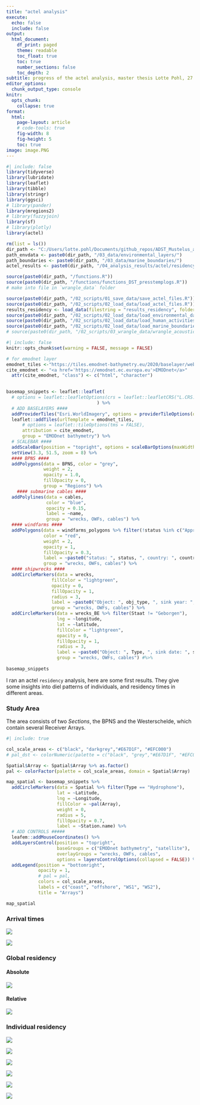 ---
title: "actel analysis"
execute:
  echo: false
  include: false
output:
  html_document:
    df_print: paged
    theme: readable
    toc_float: true
    toc: true
    number_sections: false
    toc_depth: 2
subtitle: progress of the actel analysis, master thesis Lotte Pohl, 27.2.2023
editor_options:
  chunk_output_type: console
knitr:
  opts_chunk: 
    collapse: true
format: 
  html:
    page-layout: article
    # code-tools: true
    fig-width: 8
    fig-height: 5
    toc: true
image: image.PNG
---


```{r libraries}
#| include: false
library(tidyverse)
library(lubridate)
library(leaflet)
library(tibble)
library(stringr)
library(ggsci)
# library(pander)
library(mregions2)
# library(fuzzyjoin)
library(sf)
# library(plotly)
library(actel)

```

```{r settings_knitting}

rm(list = ls())
dir_path <- "C:/Users/lotte.pohl/Documents/github_repos/ADST_Mustelus_asterias"
path_envdata <- paste0(dir_path, "/03_data/environmental_layers/")
path_boundaries <- paste0(dir_path, "/03_data/marine_boundaries/")
actel_results <- paste0(dir_path, "/04_analysis_results/actel/residency/")
```

```{r load_functions}
source(paste0(dir_path, "/functions.R"))
source(paste0(dir_path, "/functions/functions_DST_presstemplogs.R"))
# make into file in `wrangle_data` folder
```

```{r load_data}
source(paste0(dir_path, "/02_scripts/01_save_data/save_actel_files.R"))
source(paste0(dir_path, "/02_scripts/02_load_data/load_actel_files.R"))
results_residency <- load_data(filestring = "results_residency", folder = paste0(dir_path, "/04_analysis_results/actel/residency/"))
source(paste0(dir_path, "/02_scripts/02_load_data/load_environmental_data.R"))
source(paste0(dir_path, "/02_scripts/02_load_data/load_human_activities.R"))
source(paste0(dir_path, "/02_scripts/02_load_data/load_marine_boundaries.R"))
# source(paste0(dir_path, "/02_scripts/03_wrangle_data/wrangle_acoustic_data.R"))
```

```{r setup}
#| include: false
knitr::opts_chunk$set(warning = FALSE, message = FALSE)
```


```{r basemapsnippets}

# for emodnet layer
emodnet_tiles <-"https://tiles.emodnet-bathymetry.eu/2020/baselayer/web_mercator/{z}/{x}/{y}.png"
cite_emodnet <- "<a href='https://emodnet.ec.europa.eu'>EMODnet</a>"
  attr(cite_emodnet, "class") <- c("html", "character")
  

basemap_snippets <- leaflet::leaflet(
  # options = leaflet::leafletOptions(crs = leaflet::leafletCRS("L.CRS.EPSG4326"))
                                  ) %>%
  # ADD BASELAYERS ####
  addProviderTiles("Esri.WorldImagery", options = providerTileOptions(opacity = 0.6), group = "satellite") %>%
  leaflet::addTiles(urlTemplate = emodnet_tiles,
      # options = leaflet::tileOptions(tms = FALSE),
      attribution = cite_emodnet,
      group = "EMODnet bathymetry") %>%
  # SCALEBAR ####
  addScaleBar(position = "topright", options = scaleBarOptions(maxWidth = 250, imperial = F)) %>%
  setView(3.3, 51.5, zoom = 8) %>% 
  #### BPNS ####
  addPolygons(data = BPNS, color = "grey", 
              weight = 2,
              opacity = 1.0,
              fillOpacity = 0, 
              group = "Regions") %>%
    #### submarine cables ####
  addPolylines(data = cables,
               color = "blue",
               opacity = 0.15,
               label = ~name,
               group = "wrecks, OWFs, cables") %>%
  #### windfarms ####
  addPolygons(data = windfarms_polygons %>% filter(!status %in% c("Approved", "Planned")),
              color = "red",
              weight = 2,
              opacity = 1,
              fillOpacity = 0.3,
              label = ~paste0("status: ", status, ", country: ", country, ", year: ", year),
              group = "wrecks, OWFs, cables") %>%
  #### shipwrecks ####
  addCircleMarkers(data = wrecks,
                 fillColor = "lightgreen",
                 opacity = 0,
                 fillOpacity = 1,
                 radius = 3,
                 label = ~paste0("Object: ", obj_type, ", sink year: ", sink_yr),
                 group = "wrecks, OWFs, cables") %>%
  addCircleMarkers(data = wrecks_BE %>% filter(Staat != "Geborgen"),
                   lng = ~longitude,
                   lat = ~latitude,
                   fillColor = "lightgreen",
                   opacity = 0,
                   fillOpacity = 1,
                   radius = 3,
                   label = ~paste0("Object: ", Type, ", sink date: ", sink_yr, ", status: ", Staat, ", material: ", Materiaal, ", name: ", Naam),
                   group = "wrecks, OWFs, cables") #%>%
  
basemap_snippets

```


I ran an actel `residency` analysis, here are some first results. They give some insights into diel patterns of individuals, and residency times in different areas.

### Study Area

The area consists of two *Sections*, the BPNS and the Westerschelde, which contain several Receiver Arrays.

```{r overview map}
#| include: true

col_scale_areas <- c("black", "darkgrey","#E67D1F", "#EFC000")
# pal_dst <- colorNumeric(palette = c("black", "grey","#E67D1F", "#EFC000"), domain = Spatial$Array) 

Spatial$Array <- Spatial$Array %>% as.factor()
pal <- colorFactor(palette = col_scale_areas, domain = Spatial$Array)

map_spatial <- basemap_snippets %>%
  addCircleMarkers(data = Spatial %>% filter(Type == "Hydrophone"),
                   lat = ~Latitude,
                   lng = ~Longitude,
                   fillColor = ~pal(Array),
                   weight = 0,
                   radius = 5,
                   fillOpacity = 0.7,
                   label = ~Station.name) %>%
  # ADD CONTROLS #####
  leafem::addMouseCoordinates() %>%
  addLayersControl(position = "topright",
                   baseGroups = c("EMODnet bathymetry", "satellite"),
                   overlayGroups = "wrecks, OWFs, cables",
                   options = layersControlOptions(collapsed = FALSE)) %>%
  addLegend(position = "bottomright",
            opacity = 1,
            # pal = pal,
            colors = col_scale_areas,
            labels = c("coast", "offshore", "WS1", "WS2"),
            title = "Arrays")

map_spatial
```

### Arrival times

![](arrival_times1.PNG)


![](arrival_times2.PNG)

### Global residency

#### Absolute

![](residency_global1.PNG)

#### Relative

![](residency_global2.PNG)

### Individual residency

![](residency1.PNG)

![](residency2.PNG)

![](residency3.PNG)

![](residency4.PNG)

![](residency5.PNG)

![](residency6.PNG)

<!-- ### Array arrival times -->

<!-- ```{r times} -->
<!-- plotTimes(results_residency) -->

<!-- results_residency$array.times %>% View() # plotTimes() -->

<!-- results_residency$time.ratios$`A69-9006-3782`%>% plotResidency() -->

<!-- ``` -->

